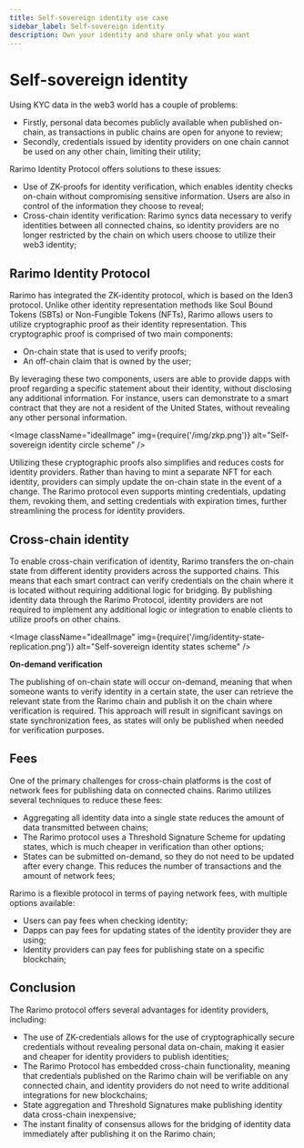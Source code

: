```yaml
---
title: Self-sovereign identity use case
sidebar_label: Self-sovereign identity
description: Own your identity and share only what you want
---
```


# Self-sovereign identity

Using KYC data in the web3 world has a couple of problems:

- Firstly, personal data becomes publicly available when published on-chain, as transactions in public chains are open for anyone to review;
- Secondly, credentials issued by identity providers on one chain cannot be used on any other chain, limiting their utility;

Rarimo Identity Protocol offers solutions to these issues:

- Use of ZK-proofs for identity verification, which enables identity checks on-chain without compromising sensitive information. Users are also in control of the information they choose to reveal;
- Cross-chain identity verification: Rarimo syncs data necessary to verify identities between all connected chains, so identity providers are no longer restricted by the chain on which users choose to utilize their web3 identity;

## Rarimo Identity Protocol

Rarimo has integrated the ZK-identity protocol, which is based on the <OutLink href="https://iden3.io/">Iden3 protocol</OutLink>. Unlike other identity representation methods like Soul Bound Tokens (SBTs) or Non-Fungible Tokens (NFTs), Rarimo allows users to utilize cryptographic proof as their identity representation. This cryptographic proof is comprised of two main components:

- On-chain state that is used to verify proofs;
- An off-chain claim that is owned by the user;

By leveraging these two components, users are able to provide dapps with proof regarding a specific statement about their identity, without disclosing any additional information. For instance, users can demonstrate to a smart contract that they are not a resident of the United States, without revealing any other personal information.

<Image className="idealImage" img={require('/img/zkp.png')} alt="Self-sovereign identity circle scheme" />

Utilizing these cryptographic proofs also simplifies and reduces costs for identity providers. Rather than having to mint a separate NFT for each identity, providers can simply update the on-chain state in the event of a change. The Rarimo protocol even supports minting credentials, updating them, revoking them, and setting credentials with expiration times, further streamlining the process for identity providers.

## Cross-chain identity

To enable cross-chain verification of identity, Rarimo transfers the on-chain state from different identity providers across the supported chains. This means that each smart contract can verify credentials on the chain where it is located without requiring additional logic for bridging. By publishing identity data through the Rarimo Protocol, identity providers are not required to implement any additional logic or integration to enable clients to utilize proofs on other chains.

<Image className="idealImage" img={require('/img/identity-state-replication.png')} alt="Self-sovereign identity states scheme" />

**On-demand verification**

The publishing of on-chain state will occur on-demand, meaning that when someone wants to verify identity in a certain state, the user can retrieve the relevant state from the Rarimo chain and publish it on the chain where verification is required. This approach will result in significant savings on state synchronization fees, as states will only be published when needed for verification purposes.

## Fees

One of the primary challenges for cross-chain platforms is the cost of network fees for publishing data on connected chains. Rarimo utilizes several techniques to reduce these fees:

- Aggregating all identity data into a single state reduces the amount of data transmitted between chains;
- The Rarimo protocol uses a Threshold Signature Scheme for updating states, which is much cheaper in verification than other options;
- States can be submitted on-demand, so they do not need to be updated after every change. This reduces the number of transactions and the amount of network fees;

Rarimo is a flexible protocol in terms of paying network fees, with multiple options available:

- Users can pay fees when checking identity;
- Dapps can pay fees for updating states of the identity provider they are using;
- Identity providers can pay fees for publishing state on a specific blockchain;

## Conclusion

The Rarimo protocol offers several advantages for identity providers, including:

- The use of ZK-credentials allows for the use of cryptographically secure credentials without revealing personal data on-chain, making it easier and cheaper for identity providers to publish identities;
- The Rarimo Protocol has embedded cross-chain functionality, meaning that credentials published on the Rarimo chain will be verifiable on any connected chain, and identity providers do not need to write additional integrations for new blockchains;
- State aggregation and Threshold Signatures make publishing identity data cross-chain inexpensive;
- The instant finality of consensus allows for the bridging of identity data immediately after publishing it on the Rarimo chain;
